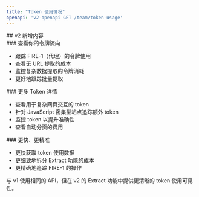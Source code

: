 ```yaml
---
title: "Token 使用情况"
openapi: 'v2-openapi GET /team/token-usage'
---
```


<div id="whats-new-in-v2">
  ## v2 新增内容
</div>

<div id="see-where-your-tokens-go">
  ### 查看你的令牌流向
</div>

- 跟踪 FIRE-1（代理）的令牌使用
- 查看无 URL 提取的成本
- 监控复杂数据提取的令牌消耗
- 更好地跟踪批量提取

<div id="more-token-details">
  ### 更多 Token 详情
</div>

- 查看用于复杂网页交互的 token
- 针对 JavaScript 密集型站点追踪额外 token
- 监控 token 以提升准确性
- 查看自动分页的费用

<div id="faster-and-more-accurate">
  ### 更快、更精准
</div>

- 更快获取 token 使用数据
- 更细致地拆分 Extract 功能的成本
- 更精确地追踪 FIRE-1 的操作

与 v1 使用相同的 API，但在 v2 的 Extract 功能中提供更清晰的 token 使用可见性。